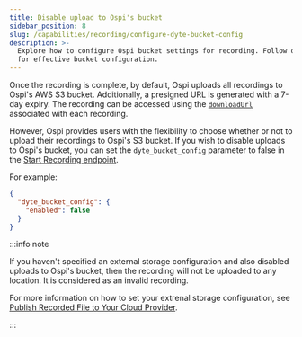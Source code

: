 ```yaml
---
title: Disable upload to Ospi's bucket
sidebar_position: 8
slug: /capabilities/recording/configure-dyte-bucket-config
description: >-
  Explore how to configure Ospi bucket settings for recording. Follow our guide
  for effective bucket configuration.
---
```


Once the recording is complete, by default, Ospi uploads all recordings to Ospi's AWS S3 bucket. Additionally, a presigned URL is generated with a 7-day expiry. The recording can be accessed using the [`downloadUrl`](/api/?v=v2#/operations/start_recording) associated with each recording.

However, Ospi provides users with the flexibility to choose whether or not to upload their recordings to Ospi's S3 bucket. If you wish to disable uploads to Ospi's bucket, you can set the `dyte_bucket_config` parameter to false in the [Start Recording endpoint](/api/?v=v2#/operations/start_recording).

For example:

```json
{
  "dyte_bucket_config": {
    "enabled": false
  }
}
```

:::info note

If you haven't specified an external storage configuration and also disabled uploads to Ospi's bucket, then the recording will not be uploaded to any location. It is considered as an invalid recording.

For more information on how to set your extrenal storage configuration, see [Publish Recorded File to Your Cloud Provider](/guides/capabilities/recording/custom-cloud-storage).

:::

<head>
  <title>Manage Ospi's Default Recording Upload Settings Guide</title>
  <meta name="description" content="Explore how to configure Ospi bucket settings for recording. Follow our guide for effective bucket configuration."/>
</head>

